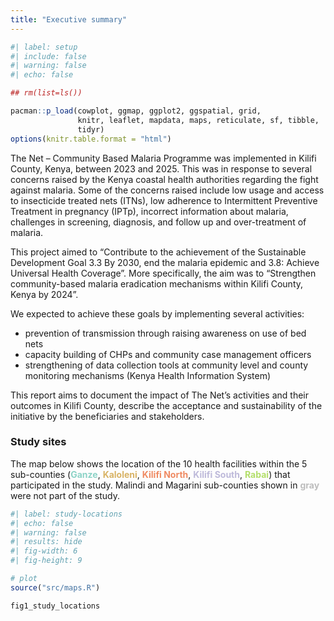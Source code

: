 ```yaml
---
title: "Executive summary"
---
```


```r
#| label: setup
#| include: false
#| warning: false
#| echo: false

## rm(list=ls())

pacman::p_load(cowplot, ggmap, ggplot2, ggspatial, grid, 
               knitr, leaflet, mapdata, maps, reticulate, sf, tibble,
               tidyr)
options(knitr.table.format = "html") 
```

The Net – Community Based Malaria Programme was implemented in Kilifi County, Kenya, between 2023 and 2025. This was in response to several concerns raised by the Kenya coastal health authorities regarding the fight against malaria. Some of the concerns raised include low usage and access to insecticide treated nets (ITNs), low adherence to Intermittent Preventive Treatment in pregnancy (IPTp), incorrect information about malaria, challenges in screening, diagnosis, and follow up and over-treatment of malaria.

This project aimed to “Contribute to the achievement of the Sustainable Development Goal 3.3 By 2030, end the malaria epidemic and 3.8: Achieve Universal Health Coverage”. More specifically, the aim was to “Strengthen community-based malaria eradication mechanisms within Kilifi County, Kenya by 2024”.

We expected to achieve these goals by implementing several activities:

-   prevention of transmission through raising awareness on use of bed nets
-   capacity building of CHPs and community case management officers
-   strengthening of data collection tools at community level and county monitoring mechanisms (Kenya Health Information System)

This report aims to document the impact of The Net’s activities and their outcomes in Kilifi County, describe the acceptance and sustainability of the initiative by the beneficiaries and stakeholders.

### Study sites
The map below shows the location of the 10 health facilities within the 5 sub-counties (<span style='color:#8dd3c7'>**Ganze**</span>, <span style='color:#d8b365'>**Kaloleni**</span>, <span style='color:#ef8a62'>**Kilifi North**</span>, <span style='color:#bebada'>**Kilifi South**</span>, <span style='color:#b3de69'>**Rabai**</span>) that participated in the study. Malindi and Magarini sub-counties shown in <span style='color:#bdbdbd'>**gray**</span> were not part of the study.

```r
#| label: study-locations
#| echo: false
#| warning: false
#| results: hide
#| fig-width: 6
#| fig-height: 9

# plot
source("src/maps.R")

fig1_study_locations
```
